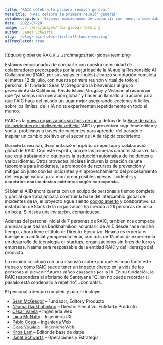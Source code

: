 ```yaml
---
title: 'RAIC celebra la primera reunión general'
metaTitle: 'RAIC celebra la primera reunión general'
metaDescription: 'Estamos emocionados de compartir con nuestra comunidad de colaboradores preocupados por la seguridad de la IA que la Responsible AI Collaborative (RAIC, por sus siglas en inglés) alcanzó su dotación total el martes 12 de julio, con nuestra primera reunión virtual de personal.'
date: '2022-07-20'
image: ../../src/images/raic-global-team.png
author: Janet Schwartz
slug: '/blog/raic-holds-first-all-hands-meeting'
aiTranslated: true
---
```


<div>![Equipo global de RAIC](../../src/images/raic-global-team.png)</div>

Estamos emocionados de compartir con nuestra comunidad de colaboradores preocupados por la seguridad de la IA que la Responsible AI Collaborative (RAIC, por sus siglas en inglés) alcanzó su dotación completa el martes 12 de julio, con nuestra primera reunión virtual de todo el personal. El fundador Sean McGregor dio la bienvenida al grupo proveniente de California, Rhode Island, Uruguay y Vietnam al reconocer que "ya somos una operación global" y hacer un llamado a la acción para que RAIC haga del mundo un lugar mejor asegurando lecciones difíciles sobre los límites. de la IA no se experimentan repetidamente en todo el mundo.

RAIC es la [nueva organización sin fines de lucro](https://docsend.com/view/2vetgz64m98c85xz) detrás de la [Base de datos de incidentes de inteligencia artificial](https://incidentdatabase.ai) (AIID) y presentará seguridad crítica y social. problemas a través de incidentes para aprender del pasado e inspirar un cambio positivo en el sector de IA de rápido crecimiento.

Durante la reunión, Sean enfatizó el espíritu de apertura y colaboración global de RAIC. Con este espíritu, una de las primeras características en las que está trabajando el equipo es la traducción automática de incidentes a varios idiomas. Otros proyectos iniciales incluyen la creación de una taxonomía para incidentes, la promoción de recursos de prevención y mitigación junto con los incidentes y el aprovechamiento del procesamiento del lenguaje natural para monitorear posibles nuevos incidentes y asociarlos con incidentes existentes según corresponda.

Si bien el AIID ahora cuenta con un equipo de personas a tiempo completo y parcial que trabajan para construir la base del intercambio global de incidentes de IA, el proyecto sigue siendo [código abierto](https://github.com/responsible-ai-collaborative/aiid) y colaborativo. La instalación de Slack de la organización ha crecido a 26 personas de boca en boca. Si desea una invitación, [comuníquese](https://incidentdatabase.ai/contact).

Además del personal inicial de 7 personas de RAIC, también nos complace anunciar que Neama Dadkhahnikoo, voluntario de AIID desde hace mucho tiempo, ahora tiene el título de Director Ejecutivo. Neama es experta en inteligencia artificial y emprendimiento, con más de 15 años de experiencia en desarrollo de tecnología en startups, organizaciones sin fines de lucro y empresas. Neama será responsable de la entidad RAIC y del liderazgo del producto.

La reunión concluyó con una discusión sobre por qué es importante este trabajo y cómo RAIC puede tener un impacto directo en la vida de las personas al prevenir futuros daños causados ​​por la IA. En su fundación, la RAIC responderá al aforismo de Santayana “Quien no puede recordar el pasado está condenado a repetirlo”… con datos.

El personal a tiempo completo y parcial incluye:

- [Sean McGregor](https://seanbmcgregor.com) – Fundador, Editor y Producto
- [Neama Dadkhahnikoo](http://linkedin.com/in/neama) – Director Ejecutivo, Entidad y Producto
- [César Varela](https://cesarvarela.com) – Ingeniería Web
- [Luna McNulty](https://lmcnulty.me) – Ingeniería UX
- [Pablo Costa](https://www.linkedin.com/in/pablo-costa) – Ingeniería Web
- [Clara Youdale](https://www.clarayoudale.com) – Ingeniería Web
- [Khoa Lam](http://linkedin.com/in/khoalklam) – Editor de base de datos
- [Janet Schwartz](https://www.linkedin.com/in/janet-boutilier-schwartz) – Operaciones y Estrategia